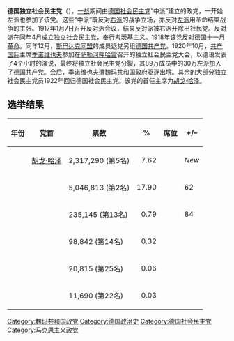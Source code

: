 {{unreferenced|time=2009-12-15T06:41:04+00:00}}
{{Infobox political party
| name = 德国独立社会民主党
| native_name = Unabhängige Sozialdemokratische Partei Deutschlands
| logo = USPD logo, 1920.svg
| colorcode = #FF2222
|创始人=[[胡戈·哈泽|胡戈·哈泽]]
| founded = 1917年
| dissolution = 1931年
| split = [[德国社会民主党|德国社会民主党]]
| successor = [[德国社会主义工人党_(1931年)|德国社会主义工人党]]
| membership = 120000（1918年1月）<br />750000（1920年春）
| ideology = {{le|中间马克思主义|Centrist Marxism}}<br />[[民主社会主义|民主社会主义]]<br />[[社会民主主义|社会民主主义]]<br />[[考茨基主义|考茨基主义]]<br />[[和平主义|和平主义]]
| position = [[左翼|左翼]]
| international = [[维也纳国际|维也纳国际]]
| colors = {{color box|#FF2222}} [[红色|红色]]
| country = 德国
}}
'''德国独立社会民主党'''（{{lang-de|Unabhängige Sozialdemokratische Partei Deutschlands，缩写为USPD}}），[[一战|一战]]期间由[[德国社会民主党|德国社会民主党]]“中派”建立的政党，一开始左派也参加了该党。这些“中派”既反对[[右派|右派]]的战争立场，亦反对[[左派|左派]]用革命结束战争的主张。1917年1月7日召开反对派会议，结果反对派被右派开除出社民党。反对派在同年4月成立独立社会民主党，奉行[[考茨基|考茨基]]主义。1918年该党反对[[德国十一月革命|德国十一月革命]]。同年12月，[[斯巴达克同盟|斯巴达克同盟]]的成员退党另组[[德国共产党|德国共产党]]。1920年10月，[[共产国际|共产国际]]主席[[季诺维也夫|季诺维也夫]]参加在[[萨勒河畔哈雷|萨勒河畔哈雷]]召开的独立社会民主党大会，以德语发表了4个小时的演说，最终将独立社会民主党分裂，其89万成员中的30万左派加入了德国共产党。会后，季诺维也夫遭魏玛共和国政府驱逐出境。其余的大部分独立社会民主党员1922年回归德国社会民主党。该党的首任主席为[[胡戈·哈泽|胡戈·哈泽]]。

== 选举结果 ==
{|class=wikitable
! 年份
! 党首
! 票数
! %
! 席位
! +/–
|-
! {{le|1919年德国联邦选举|1919 German federal election|1919}}
| align=center| [[胡戈·哈泽|胡戈·哈泽]]
| 2,317,290 (第5名)
| align=right| 7.62
| {{composition bar|22|423|hex=#FF2222}}
| ''New''
|-
! {{le|1920年德国联邦选举|1920 German federal election|1920}}
| align=center| {{le|亚瑟·克里斯皮恩|Arthur Crispien}}
| 5,046,813 (第2名)
| align=right| 17.90
| {{composition bar|84|459|hex=#FF2222}}
| {{increase}}62
|-
! {{le|1924年5月德国联邦选举|May 1924 German federal election|1924年5月}}
| align=center rowspan=4| {{le|格奥尔格·累德堡|Georg Ledebour}}<br>{{le|特奥多尔·李卜克内西|Theodor Liebknecht}}
| 235,145 (第13名)
| align=right| 0.79
| {{composition bar|0|472|hex=#FF2222}}
| {{decrease}}84
|-
! {{le|1924年12月德国联邦选举|December 1924 German federal election|1924年12月}}
| 98,842 (第14名)
| align=right| 0.32
| {{composition bar|0|493|hex=#FF2222}}
| {{steady}}
|-
! {{le|1928年德国联邦选举|1928 German federal election|1928}}
| 20,815 (第25名)
| align=right| 0.06
| {{composition bar|0|491|hex=#FF2222}}
| {{steady}}
|-
! {{le|1930年德国联邦选举|1930 German federal election|1930}}
| 11,690 (第22名)
| align=right| 0.03
| {{composition bar|0|577|hex=#FF2222}}
| {{steady}}
|}

{{威瑪共和國政黨}}
{{德意志帝國政黨}}
{{Authority control}}

[[Category:魏玛共和国政党|Category:魏玛共和国政党]]
[[Category:德国政治史|Category:德国政治史]]
[[Category:德国社会民主党|Category:德国社会民主党]]
[[Category:马克思主义政党|Category:马克思主义政党]]